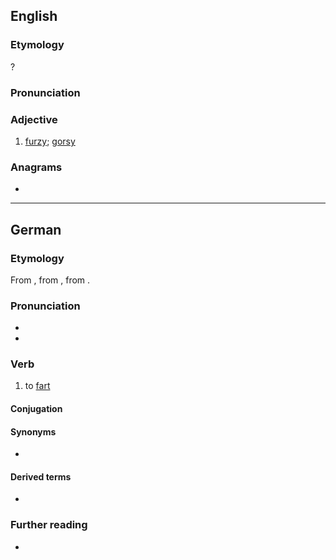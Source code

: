 {{also|Fürzen}}
==English==

===Etymology===
{{suffix|en|furze|en}}?

===Pronunciation===
{{rfp|en}}

===Adjective===
{{en-adj}}

# {{lb|en|obsolete}} [[furzy]]; [[gorsy]]
#: {{rfquotek|en|Holland}}

{{Webster 1913}}

===Anagrams===
* {{anagrams|en|a=efnruz|Frunze}}

----

==German==

===Etymology===
From {{inh|de|gmh|vurzen}}, from {{inh|de|goh|furzen}}, from {{inh|de|gmw-pro|*furtijan}}.

===Pronunciation===
* {{IPA|de|/ˈfʊʁ.tsən/|[ˈfʊɐ̯.tsn̩]}}
* {{audio|de|De-furzen.ogg|Audio}}

===Verb===
{{de-verb}}

# to [[fart]]

====Conjugation====
{{de-conj}}

====Synonyms====
* {{l|de|pupsen}}

====Derived terms====
* {{l|de|anfurzen}}

===Further reading===
* {{R:Duden}}

{{topics|de|Bodily functions}}